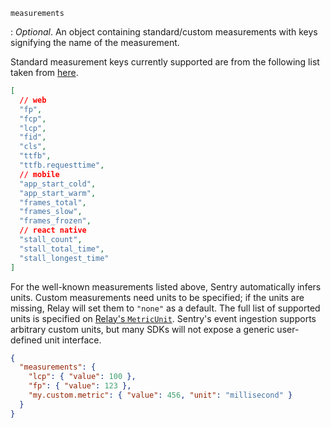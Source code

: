 `measurements`

: _Optional_. An object containing standard/custom measurements with keys signifying the name of the measurement.

Standard measurement keys currently supported are from the following list taken from [here](https://github.com/getsentry/sentry/blob/a8c960a933d2ded5225841573d8fc426a482ca9c/static/app/utils/discover/fields.tsx#L654-L676).

```json
[
  // web
  "fp",
  "fcp",
  "lcp",
  "fid",
  "cls",
  "ttfb",
  "ttfb.requesttime",
  // mobile
  "app_start_cold",
  "app_start_warm",
  "frames_total",
  "frames_slow",
  "frames_frozen",
  // react native
  "stall_count",
  "stall_total_time",
  "stall_longest_time"
]
```

For the well-known measurements listed above, Sentry automatically infers units. Custom measurements need units to be specified; if the units are missing, Relay will set them to `"none"` as a default. The full list of supported units is specified on [Relay's `MetricUnit`](https://getsentry.github.io/relay/relay_metrics/enum.MetricUnit.html). Sentry's event ingestion supports arbitrary custom units, but many SDKs will not expose a generic user-defined unit interface.

```json
{
  "measurements": {
    "lcp": { "value": 100 },
    "fp": { "value": 123 },
    "my.custom.metric": { "value": 456, "unit": "millisecond" }
  }
}
```

